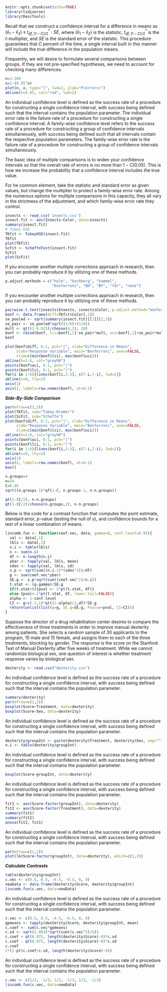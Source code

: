 
```{r setup, include=FALSE, warning=FALSE, message=FALSE}
knitr::opts_chunk$set(echo=TRUE)
library(tidyverse)
library(DescTools)
```

Recall that we construct a confidence interval for a difference in means as $\left(\bar{x}_{1}-\bar{x}_{2}\right)\pm t^*_{df,(1-C)/2} \cdot SE$, where $\left(\bar{x}_{1}-\bar{x}_{2}\right)$ is the statistic, $t^*_{df,(1-C)/2}$ is the *t*-multiplier, and $SE$ is the standard error of the statistic. This procedure guarantees that $C$ percent of the time, a single interval built in this manner will include the true difference in the population means.

Frequently, we will desire to formulate several comparisons between groups. If they are not pre-specified hypotheses, we need to account for checking many differences.

```{r}
n=1:100
x=1-(0.95^n)
plot(n, x, type="l", lwd=2, ylab="P(errors)")
abline(h=0.05, col="red", lwd=2)
```

An individual confidence level is defined as the success rate of a procedure for constructing a single confidence interval, with success being defined such that the interval contains the population parameter. The individual error rate is the failure rate of a procedure for constructing a single confidence interval. A family-wise confidence level refers to the success rate of a procedure for constructing a group of confidence intervals simultaneously, with success being defined such that all intervals contain the respective population parameters. The family-wise error rate is the failure rate of a procedure for constructing a group of confidence intervals simultaneously.

The basic idea of multiple comparisons is to widen your confidence intervals so that the overall rate of errors is no more than $1-C(0.05)$. This is how we increase the probability that a confidence interval includes the true value.

For he common element, take the statistic and standard error as given values, but change the multiplier to protect a family-wise error rate. Among the numerous options for multiple comparisons in this capacity, they all vary in the strictness of the adjustment, and which family-wise error rate they control.

```{r warning=FALSE, message=FALSE}
insects <- read_csv('insects.csv')
insect.fit <- aov(Insects~Color, data=insects)
summary(insect.fit)
# Tukey HSD
TKfit <- TukeyHSD(insect.fit)
TKfit
plot(TKfit)
ScFit <- ScheffeTest(insect.fit)
ScFit
plot(ScFit)
```

If you encounter another multiple corrections approach in research, then you can probably reproduce it by utilizing one of these methods.

```{r, eval=FALSE}
p.adjust.methods = c("holm", "hochberg", "hommel", 
                     "bonferroni", "BH", "BY", "fdr", "none")
```

If you encounter another multiple corrections approach in research, then you can probably reproduce it by utilizing one of these methods.

```{r}
pairwise.t.test(insects$Insects, insects$Color, p.adjust.method="bonferroni")
bonf <- data.frame(diff=TKfit$Color[,1])
se_pooled <- sqrt(summary(insect.fit)[[1]][2,3])
se_pair <- se_pooled*sqrt((1/6)+(1/6))
mult <- qt((1-0.025)/choose(4,2), 20)
bonf <- cbind(bonf, lci=bonf[,1]-se_pair*mult, uci=bonf[,1]+se_pair*mult)
bonf

plot(bonf$diff, 6:1, pch="|", xlab="Difference in Means", 
     ylab="Response Variable", main="Bonferroni", axes=FALSE, 
     xlim=c(min(bonf$lci), max(bonf$uci)))
abline(h=1:6, col="grey90")
points(bonf$uci, 6:1, pch="|")
points(bonf$lci, 6:1, pch="|")
for(i in 1:6){lines(bonf[i,2:3], c(7-i,7-i), lwd=2)}
abline(v=0, lty=2)
axis(1)
axis(2, labels=row.names(bonf), at=6:1)
```

***Side-By-Side Comparison***

```{r, echo=FALSE}
par(mfrow=c(1,3))
plot(TKfit, sub="Tukey-Kramer")
plot(ScFit, sub="Scheffe")
plot(bonf$diff, 6:1, pch="|", xlab="Difference in Means", 
     ylab="Response Variable", main="Bonferroni", axes=FALSE, 
     xlim=c(min(bonf$lci), max(bonf$uci)))
abline(h=1:6, col="grey90")
points(bonf$uci, 6:1, pch="|")
points(bonf$lci, 6:1, pch="|")
for(i in 1:6){lines(bonf[i,2:3], c(7-i,7-i), lwd=2)}
abline(v=0, lty=2)
axis(1)
axis(2, labels=row.names(bonf), at=6:1)
box()

n.groups=4
n=24
C=0.05
sqrt((n.groups-1)*qf(1-C, n.groups-1, n-n.groups))

qt(1-(C/2), n-n.groups)
qt(1-(C/2)/choose(n.groups,2), n-n.groups)
```

Below is the code for a contrast function that computes the point estimate, standard error, *p*-value (testing the null of $\gamma$), and confidence bounds for a test of a linear combination of means.

```{r}
lincomb.fun <- function(coef.vec, data, gamma=0, conf.level=0.95){
  val <- data[,1]
  lbls <- data[,2]
  n.i <- table(lbls)
  n <- sum(n.i)
  df <- n-length(n.i)
  ybar <- tapply(val, lbls, mean)
  sdev <- tapply(val, lbls, sd)
  s.p <- sqrt(sum((n.i-1)*(sdev^2))/df)
  g <- sum(coef.vec*ybar)
  SE.g <- s.p*sqrt(sum((coef.vec^2)/n.i))
  t.stat <- (g-gamma)/SE.g
  if(t.stat<0){pval <- 2*pt(t.stat, df)}
  else {pval<-2*pt(t.stat, df, lower.tail=FALSE)}
  alpha <- 1-conf.level
  CI <- g+c(-1,1)*qt((1-alpha)/2,df)*SE.g
  return(unlist(list(g=g, SE.g=SE.g, Pvalue=pval, CI=CI)))
}
```

Suppose the director of a drug rehabilitation center desires to compare the effectiveness of three treatments in order to improve manual dexterity among patients. She selects a random sample of 30 applicants to the program, 15 male and 15 female, and assigns them to each of the three treatments, blocking by gender. The response is the score on the Stanford Test of Manual Dexterity after five weeks of treatment. While we cannot randomize biological sex, one question of interest is whether treatment response varies by biological sex.

```{r dexterityDat}
dexterity <- read.csv("dexterity.csv")
```

An individual confidence level is defined as the success rate of a procedure for constructing a single confidence interval, with success being defined such that the interval contains the population parameter.

```{r boxes, echo=FALSE}
summary(dexterity)
par(mfrow=c(1,2))
boxplot(Score~Treatment, data=dexterity)
boxplot(Score~Sex, data=dexterity)
```

An individual confidence level is defined as the success rate of a procedure for constructing a single confidence interval, with success being defined such that the interval contains the population parameter.

```{r interact}
dexterity$groupInt <- paste(dexterity$Treatment, dexterity$Sex, sep="")
n.i <- table(dexterity$groupInt)
```

An individual confidence level is defined as the success rate of a procedure for constructing a single confidence interval, with success being defined such that the interval contains the population parameter.

```{r newbox, echo=FALSE}
boxplot(Score~groupInt, data=dexterity)
```

An individual confidence level is defined as the success rate of a procedure for constructing a single confidence interval, with success being defined such that the interval contains the population parameter.

```{r anovas}
fit1 <- aov(Score~factor(groupInt), data=dexterity)
fit2 <- aov(Score~factor(Treatment), data=dexterity)
summary(fit1)
summary(fit2)
anova(fit2, fit1)
```

An individual confidence level is defined as the success rate of a procedure for constructing a single confidence interval, with success being defined such that the interval contains the population parameter.

```{r}
par(mfrow=c(1,2))
plot(lm(Score~factor(groupInt), data=dexterity), which=c(1,2))
```

***Calculate Contrasts***

```{r contrasts}
table(dexterity$groupInt)
c.vec <- c(0.5, 0.5, -0.5, -0.5, 0, 0)
newData <- data.frame(dexterity$Score, dexterity$groupInt)
lincomb.fun(c.vec, data=newData)
```

An individual confidence level is defined as the success rate of a procedure for constructing a single confidence interval, with success being defined such that the interval contains the population parameter.

```{r}
c.vec <- c(0.5, 0.5, -0.5, -0.5, 0, 0)
gpmeans <- tapply(dexterity$Score, dexterity$groupInt, mean)
c.coef <- sum(c.vec*gpmeans)
c.sd <- sqrt(1.083)*sqrt(sum((c.vec^2)/5))
c.coef + qt(0.975, length(dexterity$Score)-6)*c.sd
c.coef - qt(0.975, length(dexterity$Score)-6)*c.sd
c.coef
2*(1-pt(c.coef/c.sd, length(dexterity$Score)-6))
```

An individual confidence level is defined as the success rate of a procedure for constructing a single confidence interval, with success being defined such that the interval contains the population parameter.

```{r contrasts2}
c.vec <- c(1/3, -1/3, 1/3, -1/3, 1/3, -1/3)
lincomb.fun(c.vec, data=newData)
```

